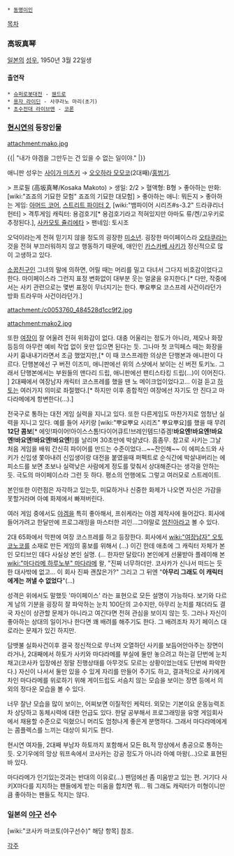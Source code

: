  * [[동명이인]]

[[목차]]
=== 高坂真琴 ===
[[일본]]의 [[성우]], 1950년 3월 22일생

==== 출연작 ====
 * [[슈퍼로봇대전]] - [[웬드로]]
 * [[용자 라이딘]] - 사쿠라노 마리(초기) 
 * [[초수전대 라이브맨]] - [[코론]]


=== [[현시연]]의 등장인물 ===

attachment:mako.jpg

{{| "내가 야겜을 그만두는 건 있을 수 없는 일이야." |}}

애니판 성우는 [[사이가 미츠키]] → [[오오하라 모모코]](2대째)/[[홍범기]].


> 프로필 (高坂真琴/Kosaka Makoto)
> 생일: 2/2
> 혈액형: B형
> 좋아하는 만화: [wiki:"죠죠의 기묘한 모험" 죠죠의 기묘한 대모험]
> 좋아하는 애니: 뭐든지
> 좋아하는 게임: [[아머드 코어]], [[스트리트 파이터 2]], [wiki:"뱀파이어 시리즈#s-3.2" 드라큐리너 헌터]
> 격투게임 캐릭터: 용검호기[* 용검호기라고 적혀있지만 아마도 류/켄/고우키로 추정된다.], [[사카모토 쥴리에타]]
> 팬네임: 토시조


오덕이라는게 전혀 믿기지 않을 정도의 굉장한 [[미소년]]. 굉장한 마이페이스라 [[오타쿠]]라는 것을 전혀 부끄러워하지 않고 행동하기 때문에, 애인인 [[카스카베 사키]]가 정신적으로 많이 고생하고 있다. 

[[소꿉친구]]인 그녀의 말에 의하면, 어릴 때는 머리를 밀고 다녀서 그다지 비호감이었다고 한다. 마이페이스라 그런지 표정 변화없이 대부분 웃는 얼굴을 유지한다.[* 다만, 작중에서는 사키 관련으로는 몇번 표정이 무너지기는 한다. 뿌요뿌요 코스프레 사건이라던가 방화 트라우마 사건이라던가.]

attachment:/c0053760_484528d1cc9f2.jpg

attachment:mako2.jpg

또한 [[여장]]이 잘 어울려 전혀 위화감이 없다. 대충 어울리는 정도가 아니라, 제모나 화장등등의 아무런 예비 작업 없이 옷만 입으면 된다는 듯. 그나마 첫 코믹페스 때는 화장을 사키 흉내내기라면서 조금 했었지만,[* 이 때 코스프레한 의상은 단행본과 애니판이 다르다. 단행본에선 구 버전 이즈미, 애니판에선 위의 스샷에서 보이는 신 버전 토키노. 그래서 단행본에서는 부원들의 맨다리 드립, 애니판에선 팬티스타킹 드립(...)이 이어진다. ] 2대째에서 여장남자 캐릭터 코스프레를 했을 땐 노 메이크업이었다고... 이걸 듣고 [[하토]]는 여러가지 의미로 좌절했다.[* 하지만 이후 종합적인 여장에선 자기도 안 진다고 마다라메에게 항변한다(...).]

전국구로 통하는 대전 게임 실력을 지니고 있다. 또한 다른게임도 마찬가지로 엄청난 실력을 지니고 있다. 예를 들어 사키랑 [wiki:"뿌요뿌요 시리즈" 뿌요뿌요]를 했을 때 무려 '''12단 콤보'''[* 에잇!파이어!아이스스톰!다이어큐트!브레인템드!쥬겜!'''바요엔!바요엔!바요엔!바요엔!바요엔!바요엔!''']를 날리며 30초만에 박살냈다. 흠좀무. 참고로 사키는 그날 처음 게임을 배워 간신히 파이어를 만드는 수준이었다...~~잔인해~~ 이 에피소드와 사키가 신입생 쫓아내려 신입생이랑 대전을 붙였을때 퍼펙트로 순식간에 박살내버리는 에피소드를 보면 초보나 실력낮은 사람에게 정도를 맞춰서 상대해준다는 생각을 안하는 듯. 극도의 마이페이스라 그런 듯 하다. 평소의 언행에도 그렇고 여러모로 스트레이트.

본인또한 이런점은 자각하고 있는듯, 미묘하거나 신중한 화제가 나오면 자신은 가감을 못할거라며 아예 화제에서 빠져버린다.

여러 게임 중에서도 [[야겜]]을 특히 좋아해서, 프쉬케라는 야겜 제작사에 들어갔다. 회사에 들어가려고 한달만에 프로그래밍을 마스터한 괴인...그야말로 [[엄친아]]라고 볼 수 있다. 

2대 65화에서 막판에 여장 코스프레를 하고 등장한다. 회사에서 [[wiki:"여장남자" 오토코노코]]를 소재로 만든 게임의 홍보를 위해서 (...) 이긴 한데 애초에 그 캐릭터 자체가 본인 모티브인 데다 사실상 본인 실명. (... 한자만 달랐다) 본인에게 선물받아 플레이해 본 [[wiki:"마다라메 하루노부" 마다라메]] 왈, "진짜 너무하더만. 코사카가 신나서 떠드는 듯한 대사밖에 없고... 이 회사 진짜 괜찮은가?" 그리고 그 뒤엔 "'''아무리 그래도 이 캐릭터에게는 꺼낼 수 없었다'''"(...)

성격은 위에서도 말했듯 '마이페이스' 라는 표현으로 모든 설명이 가능하다. 보기와 다르게 남의 기분을 굉장히 잘 파악하는 눈치 100단의 고수지만, 아무리 눈치를 채더라도 결국 자신이 상관할 문제가 아니라고 여긴다면 전혀 관심을 보이지 않는 듯. 그러나 자신이 좋아하는 상대의 일이거나 한다면 꽤 배려를 해주기도 한다. 그 배려조차 자기 페이스 대로라는 문제가 있긴 하지만.

담뱃불 실화사건이후 결국 정신적으로 무너져 오열하던 사키를 보듬어안아주는 장면이라거나, 2대째에서 하토가 사키와 마다라메를 부실에 둘만 놓으려고 하는걸 단번에 눈치채고(코사카 입장에선 정말 진행상태를 아무것도 모르는 상황이었는데도 단번에 파악한다.) 자신이 나서서 둘만 있을 수 있게 자리를 만들어 주기도 하고, 결과적으로 사키에게 차인 마다라메를 위로하기 위해 게이드립도 서슴치 않는 모습을 보이는 장면 등에서 의외의 정다운 모습을 볼 수 있다.

너무 잘난 모습을 많이 보이는, 어찌보면 이질적인 케릭터. 외모는 기본이요 운동능력조차 상당하고 동체시력에 대한 언급도 있다. 한달 공부해서 프로그래밍을 유명 게임회사에서 채용할 수준으로 익혔으니 머리도 엄청나게 좋은게 분명하다. 그래서 마다라메에게는 콤플렉스를 느끼는 대상이 되기도 한다.

현시연 여자들, 2대째 부남자 하토까지 포함해서 모든 BL적 망상에서 총공으로 통하는 듯. 오기우에의 망상 워프속에서 코사카는 강공 정도가 아니라 아예 마왕(...)으로 표현된 바 있다.

마다라메가 인기있는것과는 반대의 이유로(...) 팬덤에선 좀 미움받고 있는 편. 거기다 사키X마다를 지지하는 팬들에게 받는 미움을 합치면 뭐... 뭐 그래도 캐릭터가 미형이니만큼 좋아하는 팬들도 적지는 않다.

=== 일본의 [[야구]] 선수 ===
[wiki:"코사카 마코토(야구선수)" 해당 항목] 참조.

[[각주]]
